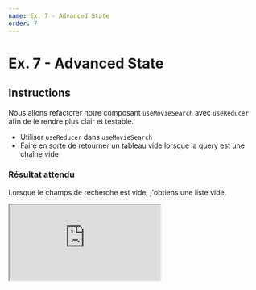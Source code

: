 ```yaml
---
name: Ex. 7 - Advanced State
order: 7
---
```


# Ex. 7 - Advanced State

## Instructions

Nous allons refactorer notre composant `useMovieSearch` avec `useReducer` afin de le rendre plus clair et testable.

- Utiliser `useReducer` dans `useMovieSearch`
- Faire en sorte de retourner un tableau vide lorsque la query est une chaîne vide

### Résultat attendu

Lorsque le champs de recherche est vide, j'obtiens une liste vide.

<iframe
  src="https://codesandbox.io/embed/github/smooth-code/react-hooks-workshop/tree/end-exercise-7/?fontsize=14&view=preview"
  style={{
    width: '100%',
    height: 500,
    border: 0,
    borderRadius: 4,
    overflow: 'hidden',
  }}
  sandbox="allow-modals allow-forms allow-popups allow-scripts allow-same-origin"
/>

## Aide

### Counter avec `useReducer`

```js
import React, { useReducer } from 'react'

function init(initialCount) {
  return { count: initialCount }
}

function reducer(state, action) {
  switch (action.type) {
    case 'increment':
      return { count: state.count + 1 }
    case 'decrement':
      return { count: state.count - 1 }
    case 'reset':
      return init(action.payload)
    default:
      throw new Error(`Invalid action type ${action.type}`)
  }
}

const initialCount = 0

function Counter() {
  const [state, dispatch] = useReducer(reducer, initialCount, init)
  return (
    <>
      Count: {state.count}
      <button
        onClick={() => dispatch({ type: 'reset', payload: initialCount })}
      >
        Reset
      </button>
      <button onClick={() => dispatch({ type: 'increment' })}>+</button>
      <button onClick={() => dispatch({ type: 'decrement' })}>-</button>
    </>
  )
}
```
